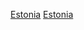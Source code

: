 {{Portal box|愛沙尼亞|體育運動}}
{{Year by category
| m = 2
| c = 0
| d = 1
| y = 6
| cat     = 愛沙尼亞體育
| sortkey = 體育
| parent  = 各年份愛沙尼亞體育
| subcat  = 2016年愛沙尼亞
}}

[[Category:2016年各國體育|Estonia]]
[[Category:2016年歐洲體育|Estonia]]